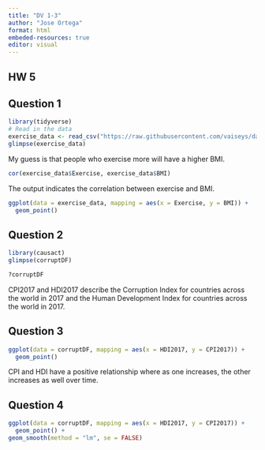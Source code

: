 ```yaml
---
title: "DV 1-3"
author: "Jose Ortega"
format: html
embeded-resources: true
editor: visual
---
```


## HW 5

## Question 1

```r
library(tidyverse)
# Read in the data 
exercise_data <- read_csv("https://raw.githubusercontent.com/vaiseys/dav-course/main/Data/visualize_data.csv")
glimpse(exercise_data)
```

My guess is that people who exercise more will have a higher BMI.

```r
cor(exercise_data$Exercise, exercise_data$BMI)
```

The output indicates the correlation between exercise and BMI.

```r
ggplot(data = exercise_data, mapping = aes(x = Exercise, y = BMI)) + 
  geom_point()
```

## Question 2

```r
library(causact)
glimpse(corruptDF)
```

```r
?corruptDF
```

CPI2017 and HDI2017 describe the Corruption Index for countries across the world in 2017 and the Human Development Index for countries across the world in 2017.

## Question 3

```r
ggplot(data = corruptDF, mapping = aes(x = HDI2017, y = CPI2017)) + 
  geom_point()
```

CPI and HDI have a positive relationship where as one increases, the other increases as well over time.

## Question 4

```r
ggplot(data = corruptDF, mapping = aes(x = HDI2017, y = CPI2017)) + 
  geom_point() +
geom_smooth(method = "lm", se = FALSE)
```
